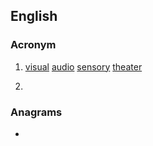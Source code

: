 {{wikipedia}}
{{also|vast|väst}}
==English==

===Acronym===
{{rfc-header|Acronym}}
{{en-acronym}}

# [[visual]] [[audio]] [[sensory]] [[theater]]
# {{lb|en|ESA|volcanology}} {{acronym of|[[volcanic|'''V'''olcanic]] [[ash|'''A'''sh]] [[strategic|'''S'''trategic]] [[initiative]] [[team|'''T'''eam]]|lang=en}}

===Anagrams===
* {{anagrams|en|VSAT|tavs|vats}}